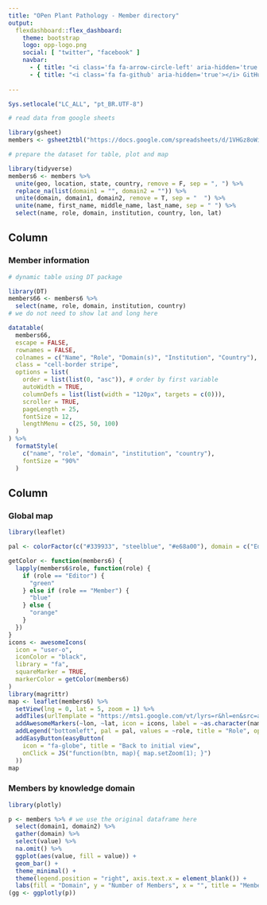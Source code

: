 ```yaml
---
title: "OPen Plant Pathology - Member directory"
output: 
  flexdashboard::flex_dashboard:
    theme: bootstrap
    logo: opp-logo.png
    social: [ "twitter", "facebook" ]
    navbar:
      - { title: "<i class='fa fa-arrow-circle-left' aria-hidden='true'></i> Back to Open Plant Pathology", href: "http://openplantpathology.netlify.com", align: left }
      - { title: "<i class='fa fa-github' aria-hidden='true'></i> GitHub", href: "https://github.com/openplantpathology/OpenPlantPathology/tree/master/public/directory", align: left }
    
---
```


<link rel="stylesheet" href="fontawesome.min.css">


```r
Sys.setlocale("LC_ALL", "pt_BR.UTF-8")
```


```r

# read data from google sheets

library(gsheet)
members <- gsheet2tbl("https://docs.google.com/spreadsheets/d/1VHGz8oWia5qvleUozznCIgd9bD85XoXm1NWmE6t8nzo/edit?usp=sharing")

# prepare the dataset for table, plot and map

library(tidyverse)
members6 <- members %>%
  unite(geo, location, state, country, remove = F, sep = ", ") %>%
  replace_na(list(domain1 = "", domain2 = "")) %>%
  unite(domain, domain1, domain2, remove = T, sep = "  ") %>%
  unite(name, first_name, middle_name, last_name, sep = " ") %>%
  select(name, role, domain, institution, country, lon, lat)
```


Column {data-width=700px}
----------------------------------

### <i class="fa fa-table" aria-hidden="true"></i> Member information

```r

# dynamic table using DT package

library(DT)
members66 <- members6 %>%
  select(name, role, domain, institution, country)
# we do not need to show lat and long here

datatable(
  members66,
  escape = FALSE,
  rownames = FALSE,
  colnames = c("Name", "Role", "Domain(s)", "Institution", "Country"),
  class = "cell-border stripe",
  options = list(
    order = list(list(0, "asc")), # order by first variable
    autoWidth = TRUE,
    columnDefs = list(list(width = "120px", targets = c(0))),
    scroller = TRUE,
    pageLength = 25,
    fontSize = 12,
    lengthMenu = c(25, 50, 100)
  )
) %>%
  formatStyle(
    c("name", "role", "domain", "institution", "country"),
    fontSize = "90%"
  )
```



Column {}
----------------------------------

###  <i class="fa fa-map" aria-hidden="true"></i> Global map

```r
library(leaflet)

pal <- colorFactor(c("#339933", "steelblue", "#e68a00"), domain = c("Editor", "Reviewer", "Member"))

getColor <- function(members6) {
  lapply(members6$role, function(role) {
    if (role == "Editor") {
      "green"
    } else if (role == "Member") {
      "blue"
    } else {
      "orange"
    }
  })
}
icons <- awesomeIcons(
  icon = "user-o",
  iconColor = "black",
  library = "fa",
  squareMarker = TRUE,
  markerColor = getColor(members6)
)
library(magrittr)
map <- leaflet(members6) %>%
  setView(lng = 0, lat = 5, zoom = 1) %>%
  addTiles(urlTemplate = "https://mts1.google.com/vt/lyrs=r&hl=en&src=app&x={x}&y={y}&z={z}&s=G", attribution = "Google") %>%
  addAwesomeMarkers(~lon, ~lat, icon = icons, label = ~as.character(name), clusterOptions = markerClusterOptions()) %>%
  addLegend("bottomleft", pal = pal, values = ~role, title = "Role", opacity = 1) %>%
  addEasyButton(easyButton(
    icon = "fa-globe", title = "Back to initial view",
    onClick = JS("function(btn, map){ map.setZoom(1); }")
  ))
map
```






### <i class="fa fa-bar-chart" aria-hidden="true"></i> Members by knowledge domain


```r
library(plotly)

p <- members %>% # we use the original dataframe here
  select(domain1, domain2) %>%
  gather(domain) %>%
  select(value) %>%
  na.omit() %>%
  ggplot(aes(value, fill = value)) +
  geom_bar() +
  theme_minimal() +
  theme(legend.position = "right", axis.text.x = element_blank()) +
  labs(fill = "Domain", y = "Number of Members", x = "", title = "Members acting in up to two domains")
(gg <- ggplotly(p))
```


